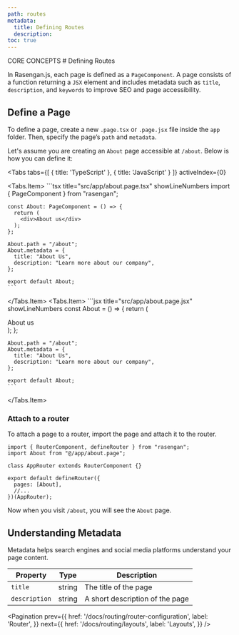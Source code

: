 ```yaml
---
path: routes
metadata:
  title: Defining Routes
  description:
toc: true
---
```



<span className="text-[12px] font-mono-regular text-foreground/60">
  CORE CONCEPTS
</span>
# Defining Routes

In Rasengan.js, each page is defined as a `PageComponent`. A page consists of a function returning a `JSX` element and includes metadata such as `title`, `description`, and `keywords` to improve SEO and page accessibility.

## Define a Page

To define a page, create a new `.page.tsx` or `.page.jsx` file inside the `app` folder. Then, specify the page’s `path` and `metadata`.

Let's assume you are creating an `About` page accessible at `/about`. Below is how you can define it:

<Tabs 
  tabs={[
    {
      title: 'TypeScript'
    }, 
    {
      title: 'JavaScript'
    }
  ]} 
  activeIndex={0}
>
  <Tabs.Item>
    ```tsx title="src/app/about.page.tsx" showLineNumbers
    import { PageComponent } from "rasengan";

    const About: PageComponent = () => {
      return (
        <div>About us</div>
      );
    };

    About.path = "/about";
    About.metadata = {
      title: "About Us",
      description: "Learn more about our company",
    };

    export default About;
    ```
  </Tabs.Item>
  <Tabs.Item>
    ```jsx title="src/app/about.page.jsx" showLineNumbers
    const About = () => {
      return (
        <div>About us</div>
      );
    };

    About.path = "/about";
    About.metadata = {
      title: "About Us",
      description: "Learn more about our company",
    };

    export default About;
    ```
  </Tabs.Item>
</Tabs>


### Attach to a router 

To attach a page to a router, import the page and attach it to the router.

```tsx title="src/app/app.router.tsx" showLineNumbers
import { RouterComponent, defineRouter } from "rasengan";
import About from "@/app/about.page";

class AppRouter extends RouterComponent {}

export default defineRouter({
  pages: [About],
  //...
})(AppRouter);
```

Now when you visit `/about`, you will see the `About` page.

## Understanding Metadata

Metadata helps search engines and social media platforms understand your page content.

| Property      | Type     | Description                              |
|--------------|---------|------------------------------------------|
| `title`      | string  | The title of the page                   |
| `description`| string  | A short description of the page         |


<Pagination 
  prev={{
    href: '/docs/routing/router-configuration',
    label: 'Router',
  }}
  next={{
    href: '/docs/routing/layouts',
    label: 'Layouts',
  }}
/>